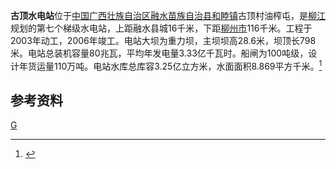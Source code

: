 {{Infobox dam
| name =古顶水电站
| official_name =
| image =
| image_size =
| image_caption =
| image_alt =
| location_map =China
| location_map_width =
| location_map_text =
| lat_d =24
| lat_m =58
| lat_s =40
| lat_NS =N
| long_d =109
| long_m =15
| long_s =44
| long_EW =E
| coordinates_type = type:landmark
| coordinates_display= inline,title
| coordinates_ref =
| country =[[中国|中国]]
| locale =[[广西壮族自治区|广西壮族自治区]][[融水苗族自治县|融水苗族自治县]]
| status =运行中
| construction_began = 2003年
| open = 2006年
| demolished =
| cost =
| owner = 
| type = 重力坝
| length ={{Convert|798|m|ft|0|abbr=on}}
| height ={{Convert|28.6|m|ft|0|abbr=on}}
| crest_width =
| base_width =
| volume =
| crosses =[[融江|融江]]
| spillways =
| spillway_type =Service, crest overflow
| spillway_capacity =
| reservoir =古顶水库
| reservoir_capacity ={{Convert|325000000|m3|acre.ft|0|abbr=on|lk=out}}
| reservoir_catchment={{Convert|24273|km2|sqmi|0|abbr=on}}
| reservoir_surface ={{Convert|8.869|km2|sqmi|0|abbr=on}}
| reservoir_max_depth=
| hydraulic_head =
| tidal_range =
| plant_owner =
| plant_operator =[[广西融水古顶水电有限责任公司|广西融水古顶水电有限责任公司]]
| plant_commission =
| plant_licence_exp =
| plant_decommission =
| plant_type =
| turbines = 
| installed_capacity = 80 [[兆瓦|兆瓦]]
| max_planned_cap =
| capacity_factor =
| average_annual_gen = 3.33亿 [[kWh|kWh]]
| net_generation =
| website =
| as_of =
| extra =
}}
'''古顶水电站'''位于[[中国|中国]][[广西壮族自治区|广西壮族自治区]][[融水苗族自治县|融水苗族自治县]][[和睦镇|和睦镇]]古顶村油榨屯，是[[柳江|柳江]]规划的第七个梯级水电站，上距融水县城16千米，下距[[柳州市|柳州市]]116千米。工程于2003年动工，2006年竣工。电站大坝为重力坝，主坝坝高28.6米，坝顶长798米。电站总装机容量80兆瓦，平均年发电量3.33亿千瓦时。船闸为100吨级，设计年货运量110万吨。电站水库总库容3.25亿立方米，水面面积8.869平方千米。<ref name="中国河湖大典">{{cite book zh |author=《[[中国河湖大典|中国河湖大典]]》编纂委员会 |title=《中国河湖大典·珠江卷》 |format=M |edition=1 |location=北京 |publisher=中国水利水电出版社 |date=2013年1月 |pages=105页 |id= ISBN 978-7-5170-0561-2}}</ref>
==参考资料==
{{reflist}}
[[Category:广西水电站|G]]